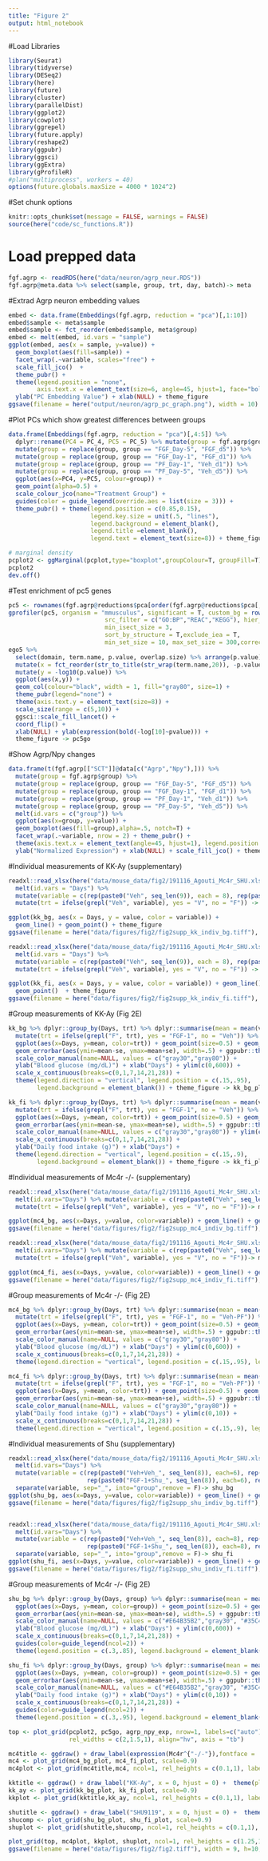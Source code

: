 ```yaml
---
title: "Figure 2"
output: html_notebook
---
```


#Load Libraries
```r
library(Seurat)
library(tidyverse)
library(DESeq2)
library(here)
library(future)
library(cluster)
library(parallelDist)
library(ggplot2)
library(cowplot)
library(ggrepel)
library(future.apply)
library(reshape2)
library(ggpubr)
library(ggsci)
library(ggExtra)
library(gProfileR)
#plan("multiprocess", workers = 40)
options(future.globals.maxSize = 4000 * 1024^2)
```


#Set chunk options
```r
knitr::opts_chunk$set(message = FALSE, warnings = FALSE)
source(here("code/sc_functions.R"))
```

# Load prepped data
```r
fgf.agrp <- readRDS(here("data/neuron/agrp_neur.RDS"))
fgf.agrp@meta.data %>% select(sample, group, trt, day, batch)-> meta
```

#Extrad Agrp neuron embedding values
```r
embed <- data.frame(Embeddings(fgf.agrp, reduction = "pca")[,1:10])
embed$sample <- meta$sample
embed$sample <- fct_reorder(embed$sample, meta$group)
embed <- melt(embed, id.vars = "sample")
ggplot(embed, aes(x = sample, y=value)) + 
  geom_boxplot(aes(fill=sample)) + 
  facet_wrap(.~variable, scales="free") +
  scale_fill_jco()  + 
  theme_pubr() + 
  theme(legend.position = "none", 
        axis.text.x = element_text(size=6, angle=45, hjust=1, face="bold")) + 
  ylab("PC Embedding Value") + xlab(NULL) + theme_figure
ggsave(filename = here("output/neuron/agrp_pc_graph.png"), width = 10)
```

#Plot PCs which show greatest differences between groups
```r
data.frame(Embeddings(fgf.agrp, reduction = "pca")[,4:5]) %>% 
  dplyr::rename(PC4 = PC_4, PC5 = PC_5) %>% mutate(group = fgf.agrp$group) %>%
  mutate(group = replace(group, group == "FGF_Day-5", "FGF_d5")) %>% 
  mutate(group = replace(group, group == "FGF_Day-1", "FGF_d1")) %>% 
  mutate(group = replace(group, group == "PF_Day-1", "Veh_d1")) %>%
  mutate(group = replace(group, group == "PF_Day-5", "Veh_d5")) %>%
  ggplot(aes(x=PC4, y=PC5, colour=group)) +
  geom_point(alpha=0.5) +
  scale_colour_jco(name="Treatment Group") + 
  guides(color = guide_legend(override.aes = list(size = 3))) + 
  theme_pubr() + theme(legend.position = c(0.85,0.15),
                       legend.key.size = unit(.5, "lines"), 
                       legend.background = element_blank(),
                       legend.title =element_blank(),
                       legend.text = element_text(size=8)) + theme_figure -> pcplot

# marginal density
pcplot2 <- ggMarginal(pcplot,type="boxplot",groupColour=T, groupFill=T)
pcplot2
dev.off()
```

#Test enrichment of pc5 genes
```r
pc5 <- rownames(fgf.agrp@reductions$pca[order(fgf.agrp@reductions$pca[,5]),])[1:50]
gprofiler(pc5, organism = "mmusculus", significant = T, custom_bg = rownames(fgf.agrp),
                           src_filter = c("GO:BP","REAC","KEGG"), hier_filtering = "strong",
                           min_isect_size = 3, 
                           sort_by_structure = T,exclude_iea = T, 
                           min_set_size = 10, max_set_size = 300,correction_method = "fdr") %>% arrange(p.value) -> ego5
ego5 %>% 
  select(domain, term.name, p.value, overlap.size) %>% arrange(p.value) %>% top_n(5, -p.value) %>%
  mutate(x = fct_reorder(str_to_title(str_wrap(term.name,20)), -p.value)) %>% 
  mutate(y = -log10(p.value)) %>%
  ggplot(aes(x,y)) + 
  geom_col(colour="black", width = 1, fill="gray80", size=1) +
  theme_pubr(legend="none") + 
  theme(axis.text.y = element_text(size=8)) +
  scale_size(range = c(5,10)) + 
  ggsci::scale_fill_lancet() +
  coord_flip() +
  xlab(NULL) + ylab(expression(bold(-log[10]~pvalue))) +
  theme_figure -> pc5go
```

#Show Agrp/Npy changes
```r
data.frame(t(fgf.agrp[["SCT"]]@data[c("Agrp","Npy"),])) %>% 
  mutate(group = fgf.agrp$group) %>%
  mutate(group = replace(group, group == "FGF_Day-5", "FGF_d5")) %>% 
  mutate(group = replace(group, group == "FGF_Day-1", "FGF_d1")) %>% 
  mutate(group = replace(group, group == "PF_Day-1", "Veh_d1")) %>%
  mutate(group = replace(group, group == "PF_Day-5", "Veh_d5")) %>%
  melt(id.vars = c("group")) %>% 
  ggplot(aes(x=group, y=value)) + 
  geom_boxplot(aes(fill=group),alpha=.5, notch=T) +
  facet_wrap(.~variable, nrow = 2) + theme_pubr() + 
  theme(axis.text.x = element_text(angle=45, hjust=1), legend.position = "none") + 
  ylab("Normalized Expression") + xlab(NULL) + scale_fill_jco() + theme_figure -> agrp_npy_exp
```

#Individual measurements of KK-Ay (supplementary)
```r
readxl::read_xlsx(here("data/mouse_data/fig2/191116_Agouti_Mc4r_SHU.xlsx"), sheet = 1, range = "A6:V14", col_names = T) %>%
  melt(id.vars = "Days") %>%
  mutate(variable = c(rep(paste0("Veh", seq_len(9)), each = 8), rep(paste0("FGF-1", seq_len(12)), each = 8))) %>%
  mutate(trt = ifelse(grepl("Veh", variable), yes = "V", no = "F")) -> kk_bg

ggplot(kk_bg, aes(x = Days, y = value, color = variable)) + 
  geom_line() + geom_point() + theme_figure
ggsave(filename = here("data/figures/fig2/fig2supp_kk_indiv_bg.tiff"), width = 8, h=4, compression="lzw")

readxl::read_xlsx(here("data/mouse_data/fig2/191116_Agouti_Mc4r_SHU.xlsx"), sheet = 1, range = "A20:V28", col_names = T) %>%
  melt(id.vars = "Days") %>%
  mutate(variable = c(rep(paste0("Veh", seq_len(9)), each = 8), rep(paste0("FGF-1", seq_len(12)), each = 8))) %>%
  mutate(trt = ifelse(grepl("Veh", variable), yes = "V", no = "F")) -> kk_fi

ggplot(kk_fi, aes(x = Days, y = value, color = variable)) + geom_line() +
  geom_point()  + theme_figure
ggsave(filename = here("data/figures/fig2/fig2supp_kk_indiv_fi.tiff"), width = 8, h=4, compression="lzw")
```

#Group measurements of KK-Ay (Fig 2E)
```r
kk_bg %>% dplyr::group_by(Days, trt) %>% dplyr::summarise(mean = mean(value), sd = sd(value), se=sd/length(value)) %>%
  mutate(trt = ifelse(grepl("F", trt), yes = "FGF-1", no = "Veh")) %>%
  ggplot(aes(x=Days, y=mean, color=trt)) + geom_point(size=0.5) + geom_line() + 
  geom_errorbar(aes(ymin=mean-se, ymax=mean+se), width=.5) + ggpubr::theme_pubr() + 
  scale_color_manual(name=NULL, values = c("gray30","gray80")) +
  ylab("Blood glucose (mg/dL)") + xlab("Days") + ylim(c(0,600)) +
  scale_x_continuous(breaks=c(0,1,7,14,21,28)) +
  theme(legend.direction = "vertical", legend.position = c(.15,.95), 
        legend.background = element_blank()) + theme_figure -> kk_bg_plot

kk_fi %>% dplyr::group_by(Days, trt) %>% dplyr::summarise(mean = mean(value), sd = sd(value), se=sd/length(value)) %>%
  mutate(trt = ifelse(grepl("F", trt), yes = "FGF-1", no = "Veh")) %>%
  ggplot(aes(x=Days, y=mean, color=trt)) + geom_point(size=0.5) + geom_line() + 
  geom_errorbar(aes(ymin=mean-se, ymax=mean+se), width=.5) + ggpubr::theme_pubr() + 
  scale_color_manual(name=NULL, values = c("gray30","gray80")) + ylim(c(0,10)) +
  scale_x_continuous(breaks=c(0,1,7,14,21,28)) +
  ylab("Daily food intake (g)") + xlab("Days") +
  theme(legend.direction = "vertical", legend.position = c(.15,.9), 
        legend.background = element_blank()) + theme_figure -> kk_fi_plot
```

#Individual measurements of Mc4r -/- (supplementary)
```r
readxl::read_xlsx(here("data/mouse_data/fig2/191116_Agouti_Mc4r_SHU.xlsx"), sheet = 2, range="A6:Q14", col_names = T) %>% 
  melt(id.vars="Days") %>% mutate(variable = c(rep(paste0("Veh", seq_len(8)), each=8), rep(paste0("FGF-1", seq_len(8)), each=8))) %>% 
  mutate(trt = ifelse(grepl("Veh", variable), yes = "V", no = "F"))-> mc4_bg

ggplot(mc4_bg, aes(x=Days, y=value, color=variable)) + geom_line() + geom_point() 
ggsave(filename = here("data/figures/fig2/fig2supp_mc4_indiv_bg.tiff"), width = 8, h=4, compression="lzw")

readxl::read_xlsx(here("data/mouse_data/fig2/191116_Agouti_Mc4r_SHU.xlsx"), sheet = 2, range="A21:Q29", col_names = T) %>% 
  melt(id.vars="Days") %>% mutate(variable = c(rep(paste0("Veh", seq_len(8)), each=8), rep(paste0("FGF-1", seq_len(8)), each=8))) %>% 
  mutate(trt = ifelse(grepl("Veh", variable), yes = "V", no = "F"))-> mc4_fi

ggplot(mc4_fi, aes(x=Days, y=value, color=variable)) + geom_line() + geom_point()
ggsave(filename = here("data/figures/fig2/fig2supp_mc4_indiv_fi.tiff"), width = 8, h=4, compression="lzw")
```
#Group measurements of Mc4r -/- (Fig 2E)
```r
mc4_bg %>% dplyr::group_by(Days, trt) %>% dplyr::summarise(mean = mean(value), sd = sd(value), se=sd/length(value)) %>%
  mutate(trt = ifelse(grepl("F", trt), yes = "FGF-1", no = "Veh-PF")) %>%
  ggplot(aes(x=Days, y=mean, color=trt)) + geom_point(size=0.5) + geom_line() + 
  geom_errorbar(aes(ymin=mean-se, ymax=mean+se), width=.5) + ggpubr::theme_pubr() + 
  scale_color_manual(name=NULL, values = c("gray30","gray80")) +
  ylab("Blood glucose (mg/dL)") + xlab("Days") + ylim(c(0,600)) +
  scale_x_continuous(breaks=c(0,1,7,14,21,28)) +
  theme(legend.direction = "vertical", legend.position = c(.15,.95), legend.background = element_blank()) + theme_figure -> mc4_bg_plot

mc4_fi %>% dplyr::group_by(Days, trt) %>% dplyr::summarise(mean = mean(value), sd = sd(value), se=sd/length(value)) %>%
  mutate(trt = ifelse(grepl("F", trt), yes = "FGF-1", no = "Veh-PF")) %>%
  ggplot(aes(x=Days, y=mean, color=trt)) + geom_point(size=0.5) + geom_line() + 
  geom_errorbar(aes(ymin=mean-se, ymax=mean+se), width=.5) + ggpubr::theme_pubr() + 
  scale_color_manual(name=NULL, values = c("gray30","gray80")) +
  ylab("Daily food intake (g)") + xlab("Days") + ylim(c(0,10)) +
  scale_x_continuous(breaks=c(0,1,7,14,21,28)) +
  theme(legend.direction = "vertical", legend.position = c(.15,.9), legend.background = element_blank()) + theme_figure -> mc4_fi_plot
```

#Individual measurements of Shu (supplementary)
```r
readxl::read_xlsx(here("data/mouse_data/fig2/191116_Agouti_Mc4r_SHU.xlsx"), sheet = 3, range="A6:AF12", col_names = T) %>% 
  melt(id.vars="Days") %>% 
  mutate(variable = c(rep(paste0("Veh+Veh_", seq_len(8)), each=6), rep(paste0("FGF-1+Veh_", seq_len(9)), each=6), 
                      rep(paste0("FGF-1+Shu_", seq_len(8)), each=6), rep(paste0("Veh+Shu_", seq_len(6)), each=6))) %>% 
  separate(variable, sep="_", into="group",remove = F)-> shu_bg
ggplot(shu_bg, aes(x=Days, y=value, color=variable)) + geom_line() + geom_point() 
ggsave(filename = here("data/figures/fig2/fig2supp_shu_indiv_bg.tiff"), width = 8, h=4, compression="lzw")


readxl::read_xlsx(here("data/mouse_data/fig2/191116_Agouti_Mc4r_SHU.xlsx"), sheet = 3, range="A19:AF27", col_names = T) %>% 
  melt(id.vars="Days") %>% 
  mutate(variable = c(rep(paste0("Veh+Veh_", seq_len(8)), each=8), rep(paste0("FGF-1+Veh_", seq_len(9)), each=8), 
                      rep(paste0("FGF-1+Shu_", seq_len(8)), each=8), rep(paste0("Veh+Shu_", seq_len(6)), each=8))) %>% 
  separate(variable, sep="_", into="group",remove = F)-> shu_fi
ggplot(shu_fi, aes(x=Days, y=value, color=variable)) + geom_line() + geom_point() 
ggsave(filename = here("data/figures/fig2/fig2supp_shu_indiv_fi.tiff"), width = 8, h=4, compression="lzw")
```

#Group measurements of Mc4r -/- (Fig 2E)
```r
shu_bg %>% dplyr::group_by(Days, group) %>% dplyr::summarise(mean = mean(value), sd = sd(value), se=sd/length(value)) %>%
  ggplot(aes(x=Days, y=mean, color=group)) + geom_point(size=0.5) + geom_line() + 
  geom_errorbar(aes(ymin=mean-se, ymax=mean+se), width=.5) + ggpubr::theme_pubr() + 
  scale_color_manual(name=NULL, values = c("#E64B35B2","gray30", "#35C488B2","gray80")) +
  ylab("Blood glucose (mg/dL)") + xlab("Days") + ylim(c(0,600)) +
  scale_x_continuous(breaks=c(0,1,7,14,21,28)) +
  guides(color=guide_legend(ncol=2)) +
  theme(legend.position = c(.3,.85), legend.background = element_blank()) + theme_figure -> shu_bg_plot

shu_fi %>% dplyr::group_by(Days, group) %>% dplyr::summarise(mean = mean(value), sd = sd(value), se=sd/length(value)) %>%
  ggplot(aes(x=Days, y=mean, color=group)) + geom_point(size=0.5) + geom_line() + 
  geom_errorbar(aes(ymin=mean-se, ymax=mean+se), width=.5) + ggpubr::theme_pubr() + 
  scale_color_manual(name=NULL, values = c("#E64B35B2","gray30", "#35C488B2","gray80")) +
  ylab("Daily food intake (g)") + xlab("Days") + ylim(c(0,10)) +
  scale_x_continuous(breaks=c(0,1,7,14,21,28)) +
  guides(color=guide_legend(ncol=2)) +
  theme(legend.position = c(.3,.95), legend.background = element_blank()) + theme_figure -> shu_fi_plot
```

```r
top <- plot_grid(pcplot2, pc5go, agrp_npy_exp, nrow=1, labels=c("auto"), scale=0.95, 
                 rel_widths = c(2,1.5,1), align="hv", axis = "tb")

mc4title <- ggdraw() + draw_label(expression(Mc4r^{"-/-"}),fontface = 'bold', x = 0, hjust = 0) +  theme(plot.margin = margin(0, 0, 0, 25))
mc4 <- plot_grid(mc4_bg_plot, mc4_fi_plot, scale=0.9)
mc4plot <- plot_grid(mc4title,mc4, ncol=1, rel_heights = c(0.1,1), labels = c("d"))

kktitle <- ggdraw() + draw_label("KK-Ay", x = 0, hjust = 0) +  theme(plot.margin = margin(0, 0, 0, 25))
kk_ay <- plot_grid(kk_bg_plot, kk_fi_plot, scale=0.9)
kkplot <- plot_grid(kktitle,kk_ay, ncol=1, rel_heights = c(0.1,1), labels = c("e"))

shutitle <- ggdraw() + draw_label("SHU9119", x = 0, hjust = 0) +  theme(plot.margin = margin(0, 0, 0, 25))
shucomp <- plot_grid(shu_bg_plot, shu_fi_plot, scale=0.9)
shuplot <- plot_grid(shutitle,shucomp, ncol=1, rel_heights = c(0.1,1),  labels = c("f"))

plot_grid(top, mc4plot, kkplot, shuplot, ncol=1, rel_heights = c(1.25,1,1,1))
ggsave(filename = here("data/figures/fig2/fig2.tiff"), width = 9, h=10, compression="lzw")
```

